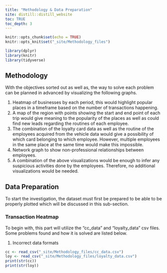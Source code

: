```yaml
---
title: "Methodology & Data Preparation"
site: distill::distill_website
toc: TRUE
toc_depth: 3
---
```


```r

knitr::opts_chunk$set(echo = TRUE)
knitr::opts_knit$set("_site/Methodology_files")

library(dplyr)
library(knitr)
library(tidyverse)
```

<h2> Methodology </h2>

<p>
With the objectives sorted out as well as, the way to solve each problem can be planned in advanced by visualizing the following graphs.
</p>

<p>
1.	Heatmap of businesses by each period, this would highlight popular places in a timeframe based on the number of transactions happening.
2.	A map of the region with points showing the start and end point of each trip would give meaning to the popularity of the places as well as could find new leads regarding the routines of each employee.
3.	The combination of the loyalty card data as well as the routine of the employees acquired from the vehicle data would give a possibility of which card belonging to which employee. However, multiple employees in the same place at the same time would make this impossible. 
4.	Network graph to show non-professional relationships between employees.
5.	A combination of the above visualizations would be enough to infer any suspicious activities done by the employees. Therefore, no additional visualizations would be needed.
</p>

<h2> Data Preparation </h2>

<p>
To start the investigation, the dataset must first be prepared to be able to be properly plotted which will be discussed in this sub-section.
</p>

<h3> Transaction Heatmap </h3>
<p>
To begin with, this part will utilize the "cc_data" and "loyalty_data" csv files. Some problems found and how it is solved are listed below.
</p>

1. Incorrect data formats
```r
cc <- read_csv("_site/Methodology_files/cc_data.csv")
loy <- read_csv("_site/Methodology_files/loyalty_data.csv")
print(str(cc))
print(str(loy))
```

